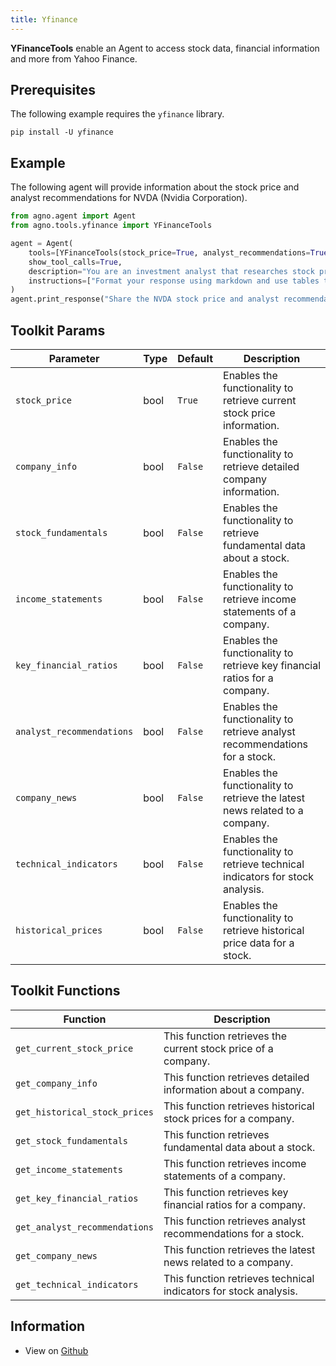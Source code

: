 ```yaml
---
title: Yfinance
---
```


**YFinanceTools** enable an Agent to access stock data, financial information and more from Yahoo Finance.

## Prerequisites

The following example requires the `yfinance` library.

```shell
pip install -U yfinance
```

## Example

The following agent will provide information about the stock price and analyst recommendations for NVDA (Nvidia Corporation).

```python cookbook/tools/yfinance_tools.py
from agno.agent import Agent
from agno.tools.yfinance import YFinanceTools

agent = Agent(
    tools=[YFinanceTools(stock_price=True, analyst_recommendations=True, stock_fundamentals=True)],
    show_tool_calls=True,
    description="You are an investment analyst that researches stock prices, analyst recommendations, and stock fundamentals.",
    instructions=["Format your response using markdown and use tables to display data where possible."],
)
agent.print_response("Share the NVDA stock price and analyst recommendations", markdown=True)

```

## Toolkit Params

| Parameter | Type | Default | Description |
|-----------|------|---------|-------------|
| `stock_price` | bool | `True` | Enables the functionality to retrieve current stock price information. |
| `company_info` | bool | `False` | Enables the functionality to retrieve detailed company information. |
| `stock_fundamentals` | bool | `False` | Enables the functionality to retrieve fundamental data about a stock. |
| `income_statements` | bool | `False` | Enables the functionality to retrieve income statements of a company. |
| `key_financial_ratios` | bool | `False` | Enables the functionality to retrieve key financial ratios for a company. |
| `analyst_recommendations` | bool | `False` | Enables the functionality to retrieve analyst recommendations for a stock. |
| `company_news` | bool | `False` | Enables the functionality to retrieve the latest news related to a company. |
| `technical_indicators` | bool | `False` | Enables the functionality to retrieve technical indicators for stock analysis. |
| `historical_prices` | bool | `False` | Enables the functionality to retrieve historical price data for a stock. |

## Toolkit Functions

| Function | Description |
|----------|-------------|
| `get_current_stock_price` | This function retrieves the current stock price of a company. |
| `get_company_info` | This function retrieves detailed information about a company. |
| `get_historical_stock_prices` | This function retrieves historical stock prices for a company. |
| `get_stock_fundamentals` | This function retrieves fundamental data about a stock. |
| `get_income_statements` | This function retrieves income statements of a company. |
| `get_key_financial_ratios` | This function retrieves key financial ratios for a company. |
| `get_analyst_recommendations` | This function retrieves analyst recommendations for a stock. |
| `get_company_news` | This function retrieves the latest news related to a company. |
| `get_technical_indicators` | This function retrieves technical indicators for stock analysis. |

## Information

- View on [Github](https://github.com/phidatahq/agno/blob/main/phi/tools/yfinance.py)
